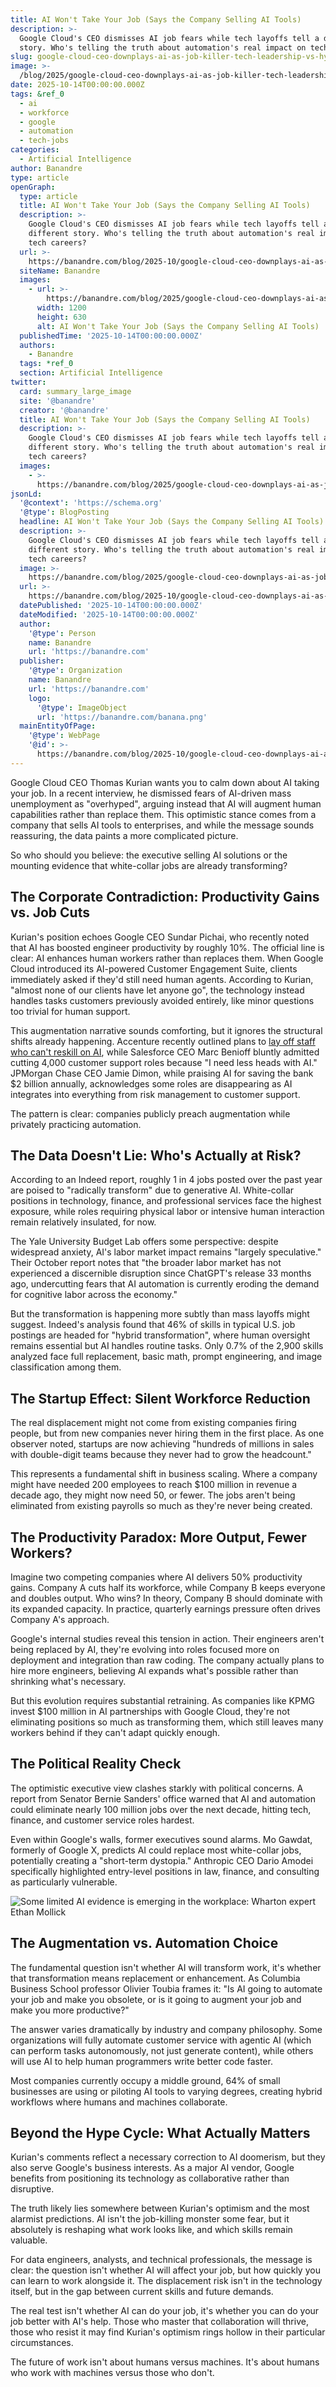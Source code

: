 ```yaml
---
title: AI Won't Take Your Job (Says the Company Selling AI Tools)
description: >-
  Google Cloud's CEO dismisses AI job fears while tech layoffs tell a different
  story. Who's telling the truth about automation's real impact on tech careers?
slug: google-cloud-ceo-downplays-ai-as-job-killer-tech-leadership-vs-hype-cycle
image: >-
  /blog/2025/google-cloud-ceo-downplays-ai-as-job-killer-tech-leadership-vs-hype-cycle.webp
date: 2025-10-14T00:00:00.000Z
tags: &ref_0
  - ai
  - workforce
  - google
  - automation
  - tech-jobs
categories:
  - Artificial Intelligence
author: Banandre
type: article
openGraph:
  type: article
  title: AI Won't Take Your Job (Says the Company Selling AI Tools)
  description: >-
    Google Cloud's CEO dismisses AI job fears while tech layoffs tell a
    different story. Who's telling the truth about automation's real impact on
    tech careers?
  url: >-
    https://banandre.com/blog/2025-10/google-cloud-ceo-downplays-ai-as-job-killer-tech-leadership-vs-hype-cycle
  siteName: Banandre
  images:
    - url: >-
        https://banandre.com/blog/2025/google-cloud-ceo-downplays-ai-as-job-killer-tech-leadership-vs-hype-cycle.webp
      width: 1200
      height: 630
      alt: AI Won't Take Your Job (Says the Company Selling AI Tools)
  publishedTime: '2025-10-14T00:00:00.000Z'
  authors:
    - Banandre
  tags: *ref_0
  section: Artificial Intelligence
twitter:
  card: summary_large_image
  site: '@banandre'
  creator: '@banandre'
  title: AI Won't Take Your Job (Says the Company Selling AI Tools)
  description: >-
    Google Cloud's CEO dismisses AI job fears while tech layoffs tell a
    different story. Who's telling the truth about automation's real impact on
    tech careers?
  images:
    - >-
      https://banandre.com/blog/2025/google-cloud-ceo-downplays-ai-as-job-killer-tech-leadership-vs-hype-cycle.webp
jsonLd:
  '@context': 'https://schema.org'
  '@type': BlogPosting
  headline: AI Won't Take Your Job (Says the Company Selling AI Tools)
  description: >-
    Google Cloud's CEO dismisses AI job fears while tech layoffs tell a
    different story. Who's telling the truth about automation's real impact on
    tech careers?
  image: >-
    https://banandre.com/blog/2025/google-cloud-ceo-downplays-ai-as-job-killer-tech-leadership-vs-hype-cycle.webp
  url: >-
    https://banandre.com/blog/2025-10/google-cloud-ceo-downplays-ai-as-job-killer-tech-leadership-vs-hype-cycle
  datePublished: '2025-10-14T00:00:00.000Z'
  dateModified: '2025-10-14T00:00:00.000Z'
  author:
    '@type': Person
    name: Banandre
    url: 'https://banandre.com'
  publisher:
    '@type': Organization
    name: Banandre
    url: 'https://banandre.com'
    logo:
      '@type': ImageObject
      url: 'https://banandre.com/banana.png'
  mainEntityOfPage:
    '@type': WebPage
    '@id': >-
      https://banandre.com/blog/2025-10/google-cloud-ceo-downplays-ai-as-job-killer-tech-leadership-vs-hype-cycle
---
```


Google Cloud CEO Thomas Kurian wants you to calm down about AI taking your job. In a recent interview, he dismissed fears of AI-driven mass unemployment as "overhyped", arguing instead that AI will augment human capabilities rather than replace them. This optimistic stance comes from a company that sells AI tools to enterprises, and while the message sounds reassuring, the data paints a more complicated picture.


So who should you believe: the executive selling AI solutions or the mounting evidence that white-collar jobs are already transforming?

## The Corporate Contradiction: Productivity Gains vs. Job Cuts

Kurian's position echoes Google CEO Sundar Pichai, who recently noted that AI has boosted engineer productivity by roughly 10%. The official line is clear: AI enhances human workers rather than replaces them. When Google Cloud introduced its AI-powered Customer Engagement Suite, clients immediately asked if they'd still need human agents. According to Kurian, "almost none of our clients have let anyone go", the technology instead handles tasks customers previously avoided entirely, like minor questions too trivial for human support.

This augmentation narrative sounds comforting, but it ignores the structural shifts already happening. Accenture recently outlined plans to [lay off staff who can't reskill on AI](https://www.cnbc.com/2025/09/26/accenture-plans-on-exiting-staff-who-cant-be-reskilled-on-ai.html), while Salesforce CEO Marc Benioff bluntly admitted cutting 4,000 customer support roles because "I need less heads with AI." JPMorgan Chase CEO Jamie Dimon, while praising AI for saving the bank $2 billion annually, acknowledges some roles are disappearing as AI integrates into everything from risk management to customer support.

The pattern is clear: companies publicly preach augmentation while privately practicing automation.

## The Data Doesn't Lie: Who's Actually at Risk?

According to an Indeed report, roughly 1 in 4 jobs posted over the past year are poised to "radically transform" due to generative AI. White-collar positions in technology, finance, and professional services face the highest exposure, while roles requiring physical labor or intensive human interaction remain relatively insulated, for now.

The Yale University Budget Lab offers some perspective: despite widespread anxiety, AI's labor market impact remains "largely speculative." Their October report notes that "the broader labor market has not experienced a discernible disruption since ChatGPT's release 33 months ago, undercutting fears that AI automation is currently eroding the demand for cognitive labor across the economy."

But the transformation is happening more subtly than mass layoffs might suggest. Indeed's analysis found that 46% of skills in typical U.S. job postings are headed for "hybrid transformation", where human oversight remains essential but AI handles routine tasks. Only 0.7% of the 2,900 skills analyzed face full replacement, basic math, prompt engineering, and image classification among them.

## The Startup Effect: Silent Workforce Reduction

The real displacement might not come from existing companies firing people, but from new companies never hiring them in the first place. As one observer noted, startups are now achieving "hundreds of millions in sales with double-digit teams because they never had to grow the headcount."

This represents a fundamental shift in business scaling. Where a company might have needed 200 employees to reach $100 million in revenue a decade ago, they might now need 50, or fewer. The jobs aren't being eliminated from existing payrolls so much as they're never being created.

## The Productivity Paradox: More Output, Fewer Workers?

Imagine two competing companies where AI delivers 50% productivity gains. Company A cuts half its workforce, while Company B keeps everyone and doubles output. Who wins? In theory, Company B should dominate with its expanded capacity. In practice, quarterly earnings pressure often drives Company A's approach.

Google's internal studies reveal this tension in action. Their engineers aren't being replaced by AI, they're evolving into roles focused more on deployment and integration than raw coding. The company actually plans to hire more engineers, believing AI expands what's possible rather than shrinking what's necessary.

But this evolution requires substantial retraining. As companies like KPMG invest $100 million in AI partnerships with Google Cloud, they're not eliminating positions so much as transforming them, which still leaves many workers behind if they can't adapt quickly enough.

## The Political Reality Check

The optimistic executive view clashes starkly with political concerns. A report from Senator Bernie Sanders' office warned that AI and automation could eliminate nearly 100 million jobs over the next decade, hitting tech, finance, and customer service roles hardest.

Even within Google's walls, former executives sound alarms. Mo Gawdat, formerly of Google X, predicts AI could replace most white-collar jobs, potentially creating a "short-term dystopia." Anthropic CEO Dario Amodei specifically highlighted entry-level positions in law, finance, and consulting as particularly vulnerable.

![Some limited AI evidence is emerging in the workplace: Wharton expert Ethan Mollick](/blog/2025/google-cloud-ceo-downplays-ai-as-job-killer-tech-leadership-vs-hype-cycle_some-limited-ai-evidence-is-emerging-in-the-workplace-wharton-expert-ethan-molli.jpg)

## The Augmentation vs. Automation Choice

The fundamental question isn't whether AI will transform work, it's whether that transformation means replacement or enhancement. As Columbia Business School professor Olivier Toubia frames it: "Is AI going to automate your job and make you obsolete, or is it going to augment your job and make you more productive?"

The answer varies dramatically by industry and company philosophy. Some organizations will fully automate customer service with agentic AI (which can perform tasks autonomously, not just generate content), while others will use AI to help human programmers write better code faster.

Most companies currently occupy a middle ground, 64% of small businesses are using or piloting AI tools to varying degrees, creating hybrid workflows where humans and machines collaborate.

## Beyond the Hype Cycle: What Actually Matters

Kurian's comments reflect a necessary correction to AI doomerism, but they also serve Google's business interests. As a major AI vendor, Google benefits from positioning its technology as collaborative rather than disruptive.

The truth likely lies somewhere between Kurian's optimism and the most alarmist predictions. AI isn't the job-killing monster some fear, but it absolutely is reshaping what work looks like, and which skills remain valuable.

For data engineers, analysts, and technical professionals, the message is clear: the question isn't whether AI will affect your job, but how quickly you can learn to work alongside it. The displacement risk isn't in the technology itself, but in the gap between current skills and future demands.

The real test isn't whether AI can do your job, it's whether you can do your job better with AI's help. Those who master that collaboration will thrive, those who resist it may find Kurian's optimism rings hollow in their particular circumstances.

The future of work isn't about humans versus machines. It's about humans who work with machines versus those who don't.
